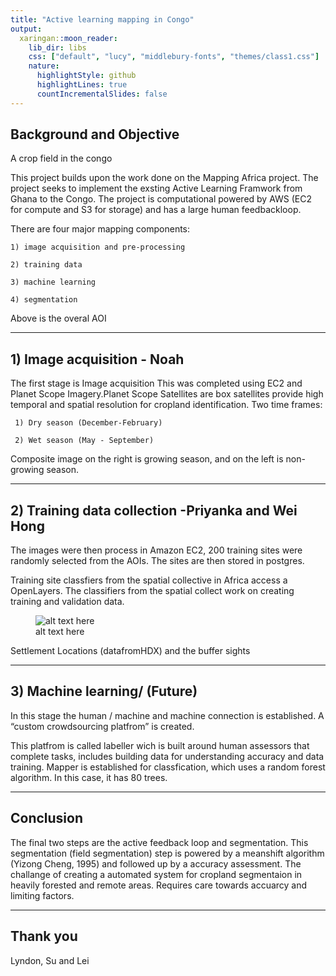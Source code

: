 ---
title: "Active learning mapping in Congo"
output:
  xaringan::moon_reader:
    lib_dir: libs
    css: ["default", "lucy", "middlebury-fonts", "themes/class1.css"]
    nature:
      highlightStyle: github
      highlightLines: true
      countIncrementalSlides: false
---

## Background and Objective


A crop field in the congo 

This project builds upon the work done on the Mapping Africa project.
The project seeks to implement the exsting Active Learning Framwork from Ghana to the Congo.
The project is computational powered by AWS (EC2 for compute and S3 for storage) and has a large human feedbackloop.


There are four major mapping components:

    1) image acquisition and pre-processing 
    
    2) training data 
    
    3) machine learning
    
    4) segmentation 



Above is the overal AOI 

---

## 1) Image acquisition - Noah
The first stage is Image acquisition
This was completed using EC2 and Planet Scope Imagery.Planet Scope Satellites are box satellites provide high temporal and spatial resolution for cropland identification. 
Two time frames: 

     1) Dry season (December-February)
     
     2) Wet season (May - September)
  











Composite image on the right is growing season, and on the left is non-growing season.

---

## 2) Training data collection -Priyanka and Wei Hong


The images were then process in Amazon EC2, 200 training sites were randomly selected from the AOIs.
The sites are then stored in postgres. 


Training site classfiers from the spatial collective in Africa access a OpenLayers.
The classifiers from the spatial collect work on creating training and validation data.

![alt text here]("Desktop/EOsettlemnt.png")

Settlement Locations (datafromHDX) and the buffer sights

 
--- 


## 3) Machine learning/ (Future)
In this stage the human / machine and machine connection is established.
A "custom crowdsourcing platfrom" is created.

This platfrom is called labeller wich is built around human assessors that complete tasks, includes building data for understanding accuracy and data training.
Mapper is established for classfication, which uses a random forest algorithm. In this case, it has 80 trees.


---

## Conclusion
The final two steps are the active feedback loop and segmentation.
This segmentation (field segmentation) step is powered by a meanshift algorithm (Yizong Cheng, 1995) and followed up by a accuracy assessment.
The challange of creating a automated system for cropland segmentaion in heavily forested and remote areas.
Requires care towards accuarcy and limiting factors.
    


---

## Thank you
Lyndon, Su and Lei

